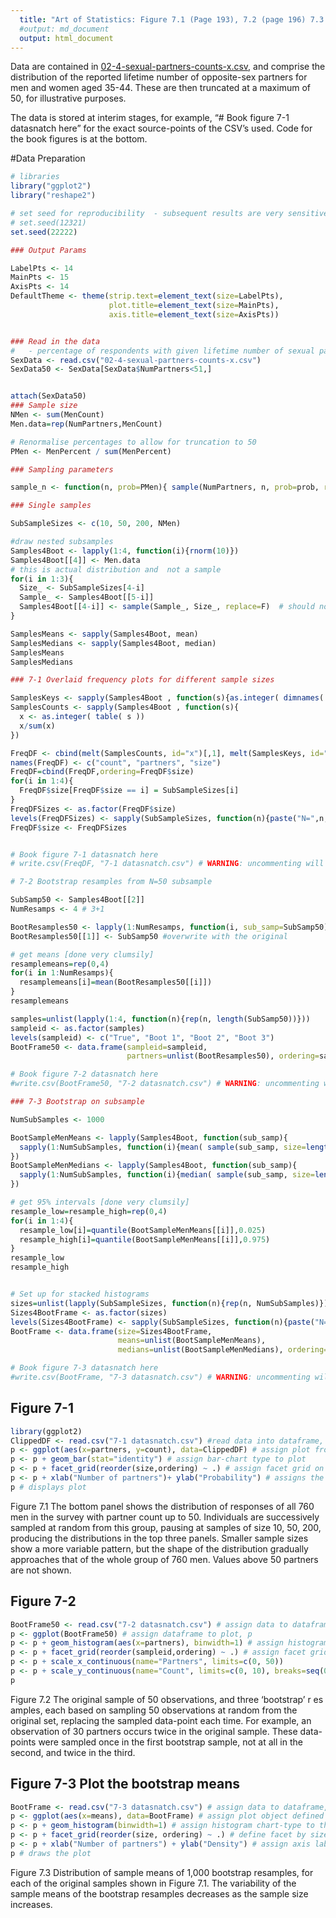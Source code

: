 ```yaml
---
  title: "Art of Statistics: Figure 7.1 (Page 193), 7.2 (page 196) 7.3 (page 198) Sexual Partners Bootstrap"
  #output: md_document
  output: html_document
---
```


Data are contained in [02-4-sexual-partners-counts-x.csv](02-4-sexual-partners-counts-x.csv), and comprise the distribution of the reported lifetime number of opposite-sex partners for men and women aged 35-44.  These are then truncated at a maximum of 50, for illustrative purposes.

The data is stored at interim stages, for example, "# Book figure 7-1 datasnatch here" for the exact source-points of the CSV's used.  Code for the book figures is at the bottom.

#Data Preparation

```r
# libraries
library("ggplot2")
library("reshape2")

# set seed for reproducibility  - subsequent results are very sensitive to this seed!!
# set.seed(12321)
set.seed(22222)   

### Output Params

LabelPts <- 14
MainPts <- 15
AxisPts <- 14
DefaultTheme <- theme(strip.text=element_text(size=LabelPts), 
                      plot.title=element_text(size=MainPts),
                      axis.title=element_text(size=AxisPts))


### Read in the data 
#   - percentage of respondents with given lifetime number of sexual parteners
SexData <- read.csv("02-4-sexual-partners-counts-x.csv")
SexData50 <- SexData[SexData$NumPartners<51,]


attach(SexData50)
### Sample size
NMen <- sum(MenCount)
Men.data=rep(NumPartners,MenCount)

# Renormalise percentages to allow for truncation to 50
PMen <- MenPercent / sum(MenPercent)

### Sampling parameters

sample_n <- function(n, prob=PMen){ sample(NumPartners, n, prob=prob, replace=TRUE) } # sample n with replacement from data distribution

### Single samples

SubSampleSizes <- c(10, 50, 200, NMen)

#draw nested subsamples
Samples4Boot <- lapply(1:4, function(i){rnorm(10)})
Samples4Boot[[4]] <- Men.data  
# this is actual distribution and  not a sample
for(i in 1:3){
  Size_ <- SubSampleSizes[4-i]
  Sample_ <- Samples4Boot[[5-i]]
  Samples4Boot[[4-i]] <- sample(Sample_, Size_, replace=F)  # should not be with replacement
}

SamplesMeans <- sapply(Samples4Boot, mean)
SamplesMedians <- sapply(Samples4Boot, median)
SamplesMeans
SamplesMedians

### 7-1 Overlaid frequency plots for different sample sizes

SamplesKeys <- sapply(Samples4Boot , function(s){as.integer( dimnames( table( s ) )[[1]] )} )
SamplesCounts <- sapply(Samples4Boot , function(s){ 
  x <- as.integer( table( s ))
  x/sum(x)
})

FreqDF <- cbind(melt(SamplesCounts, id="x")[,1], melt(SamplesKeys, id="x"))
names(FreqDF) <- c("count", "partners", "size")
FreqDF=cbind(FreqDF,ordering=FreqDF$size)
for(i in 1:4){
  FreqDF$size[FreqDF$size == i] = SubSampleSizes[i]
}
FreqDFSizes <- as.factor(FreqDF$size)
levels(FreqDFSizes) <- sapply(SubSampleSizes, function(n){paste("N=",n,sep="")})
FreqDF$size <- FreqDFSizes


# Book figure 7-1 datasnatch here
# write.csv(FreqDF, "7-1 datasnatch.csv") # WARNING: uncommenting will overwrite existing file and lose alterations to appropriately label and reorder

# 7-2 Bootstrap resamples from N=50 subsample

SubSamp50 <- Samples4Boot[[2]]
NumResamps <- 4 # 3+1 

BootResamples50 <- lapply(1:NumResamps, function(i, sub_samp=SubSamp50){sample(sub_samp, size=length(sub_samp), replace=TRUE)})
BootResamples50[[1]] <- SubSamp50 #overwrite with the original

# get means [done very clumsily]
resamplemeans=rep(0,4)
for(i in 1:NumResamps){
  resamplemeans[i]=mean(BootResamples50[[i]])
}
resamplemeans

samples=unlist(lapply(1:4, function(n){rep(n, length(SubSamp50))}))
sampleid <- as.factor(samples)
levels(sampleid) <- c("True", "Boot 1", "Boot 2", "Boot 3")
BootFrame50 <- data.frame(sampleid=sampleid, 
                          partners=unlist(BootResamples50), ordering=samples )

# Book figure 7-2 datasnatch here
#write.csv(BootFrame50, "7-2 datasnatch.csv") # WARNING: uncommenting will overwrite existing file and lose alterations to appropriately label and reorder

### 7-3 Bootstrap on subsample

NumSubSamples <- 1000

BootSampleMenMeans <- lapply(Samples4Boot, function(sub_samp){
  sapply(1:NumSubSamples, function(i){mean( sample(sub_samp, size=length(sub_samp), replace=TRUE))} )
})
BootSampleMenMedians <- lapply(Samples4Boot, function(sub_samp){
  sapply(1:NumSubSamples, function(i){median( sample(sub_samp, size=length(sub_samp), replace=TRUE))} )
})

# get 95% intervals [done very clumsily]
resample_low=resample_high=rep(0,4)
for(i in 1:4){
  resample_low[i]=quantile(BootSampleMenMeans[[i]],0.025)
  resample_high[i]=quantile(BootSampleMenMeans[[i]],0.975)
}
resample_low
resample_high


# Set up for stacked histograms
sizes=unlist(lapply(SubSampleSizes, function(n){rep(n, NumSubSamples)}))
Sizes4BootFrame <- as.factor(sizes)
levels(Sizes4BootFrame) <- sapply(SubSampleSizes, function(n){paste("N=",n,sep="")})
BootFrame <- data.frame(size=Sizes4BootFrame,
                        means=unlist(BootSampleMenMeans),
                        medians=unlist(BootSampleMenMedians), ordering=sizes)

# Book figure 7-3 datasnatch here
#write.csv(BootFrame, "7-3 datasnatch.csv") # WARNING: uncommenting will overwrite existing file and lose alterations to appropriately label and reorder

```

## Figure 7-1

```r
library(ggplot2)
ClippedDF <- read.csv("7-1 datasnatch.csv") #read data into dataframe, ClippedDF
p <- ggplot(aes(x=partners, y=count), data=ClippedDF) # assign plot from dataset to p
p <- p + geom_bar(stat="identity") # assign bar-chart type to plot
p <- p + facet_grid(reorder(size,ordering) ~ .) # assign facet grid on size, with order defined by data column 'ordering'
p <- p + xlab("Number of partners")+ ylab("Probability") # assigns the axis labels
p # displays plot
```

Figure 7.1 The bottom panel shows the distribution of responses of all 760 men in the survey with partner count up to 50. Individuals are successively sampled at random from this group, pausing at samples of size 10, 50, 200, producing the distributions in the top three panels. Smaller sample sizes show a more variable pattern, but the shape of the distribution gradually approaches that of the whole group of 760 men. Values above 50 partners are not shown.


## Figure 7-2
```r

BootFrame50 <- read.csv("7-2 datasnatch.csv") # assign data to dataframe, BootFrame50
p <- ggplot(BootFrame50) # assign dataframe to plot, p
p <- p + geom_histogram(aes(x=partners), binwidth=1) # assign histogram chart-type to p
p <- p + facet_grid(reorder(sampleid,ordering) ~ .) # assign facet grid on size, with order defined by data column 'ordering' 
p <- p + scale_x_continuous(name="Partners", limits=c(0, 50))
p <- p + scale_y_continuous(name="Count", limits=c(0, 10), breaks=seq(0,10,2))
p
```

Figure 7.2 The original sample of 50 observations, and three 'bootstrap' r  es amples, each based on sampling 50 observations at random from the original set, replacing the sampled data-point each time. For example, an observation of 30 partners occurs twice in the original sample. These data-points were sampled once in the first bootstrap sample, not at all in the second, and twice in the third.

## Figure 7-3 Plot the bootstrap means

```r

BootFrame <- read.csv("7-3 datasnatch.csv") # assign data to dataframe, BootFrame
p <- ggplot(aes(x=means), data=BootFrame) # assign plot object defined by dataframe to p
p <- p + geom_histogram(binwidth=1) # assign histogram chart-type to the plot
p <- p + facet_grid(reorder(size, ordering) ~ .) # define facet by size on plot, with reordering defined by data column 'ordering'
p <- p + xlab("Number of partners") + ylab("Density") # assign axis labels
p # draws the plot
```

Figure 7.3 Distribution of sample means of 1,000 bootstrap resamples, for each of the original samples shown in Figure 7.1. The variability of the sample means of the bootstrap resamples decreases as the sample size increases.